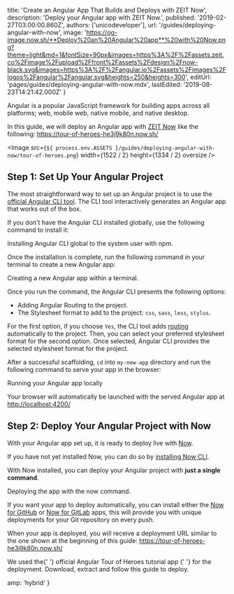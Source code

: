 
  title: 'Create an Angular App That Builds and Deploys with ZEIT Now',
  description: 'Deploy your Angular app with ZEIT Now.',
  published: '2019-02-27T03:00:00.860Z',
  authors: ['unicodeveloper'],
  url: '/guides/deploying-angular-with-now',
  image:
    'https://og-image.now.sh/**Deploy%20an%20Angular%20app**%20with%20Now.png?theme=light&md=1&fontSize=90px&images=https%3A%2F%2Fassets.zeit.co%2Fimage%2Fupload%2Ffront%2Fassets%2Fdesign%2Fnow-black.svg&images=https%3A%2F%2Fangular.io%2Fassets%2Fimages%2Flogos%2Fangular%2Fangular.svg&heights=250&heights=300',
  editUrl: 'pages/guides/deploying-angular-with-now.mdx',
  lastEdited: '2019-08-23T14:21:42.000Z'
}

Angular is a popular JavaScript framework for building apps across all platforms; web, mobile web, native mobile, and native desktop.

In this guide, we will deploy an Angular app with [ZEIT Now](/docs/v2) like the following: <https://tour-of-heroes-he3j9k80n.now.sh/>

<Image
  src={`${
    process.env.ASSETS
  }/guides/deploying-angular-with-now/tour-of-heroes.png`}
  width={1522 / 2}
  height={1334 / 2}
  oversize
/>

## Step 1: Set Up Your Angular Project

The most straightforward way to set up an Angular project is to use the [official Angular CLI tool](https://angular.io/cli). The CLI tool interactively generates an Angular app that works out of the box.

If you don't have the Angular CLI installed globally, use the following command to install it:

<Snippet dark text="npm i -g @angular/cli" />
<Caption>Installing Angular CLI global to the system user with <GenericLink href="https://www.npmjs.com/package/@angular/cli">npm</GenericLink>.</Caption>

Once the installation is complete, run the following command in your terminal to create a new Angular app:

<Snippet dark text="ng new my-new-app" />
<Caption>Creating a new Angular app within a terminal.</Caption>

Once you run the command, the Angular CLI presents the following options:

- Adding Angular Routing to the project.
- The Stylesheet format to add to the project: `css`, `sass`, `less`, `stylus`.

For the first option, if you choose `Yes`, the CLI tool adds [routing](https://angular.io/guide/router) automatically to the project. Then, you can select your preferred stylesheet format for the second option. Once selected, Angular CLI provides the selected stylesheet format for the project.

After a successful scaffolding, `cd` into `my-new-app` directory and run the following command to serve your app in the browser:

<Snippet dark text="ng serve --open" />
<Caption>Running your Angular app locally</Caption>

Your browser will automatically be launched with the served Angular app at <http://localhost:4200/>

## Step 2: Deploy Your Angular Project with Now

With your Angular app set up, it is ready to deploy live with [Now](/docs/v2).

If you have not yet installed Now, you can do so by [installing Now CLI](/download).

With Now installed, you can deploy your Angular project with **just a single command**.

<Snippet dark text="now" />

<Caption>
  Deploying the app with the <InlineCode>now</InlineCode> command.
</Caption>

If you want your app to deploy automatically, you can install either the [Now for GitHub](/docs/v2/integrations/now-for-github/) or [Now for GitLab](/docs/v2/integrations/now-for-gitlab/) apps, this will provide you with unique deployments for your Git repository on every push.

When your app is deployed, you will receive a deployment URL similar to the one shown at the beginning of this guide: <https://tour-of-heroes-he3j9k80n.now.sh/>

<Note>
  We used the{' '}
  <GenericLink href="https://angular.io/generated/zips/toh-pt6/toh-pt6.zip">
    official Angular Tour of Heroes tutorial app
  </GenericLink>{' '}
  for the deployment. Download, extract and follow this guide to deploy.
</Note>


  amp: 'hybrid'
}
